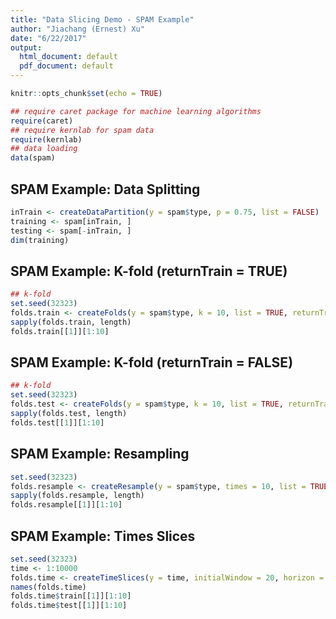 ```yaml
---
title: "Data Slicing Demo - SPAM Example"
author: "Jiachang (Ernest) Xu"
date: "6/22/2017"
output:
  html_document: default
  pdf_document: default
---
```


```r
knitr::opts_chunk$set(echo = TRUE)
```

```r
## require caret package for machine learning algorithms
require(caret)
## require kernlab for spam data
require(kernlab)
## data loading
data(spam)
```

## SPAM Example: Data Splitting

```r
inTrain <- createDataPartition(y = spam$type, p = 0.75, list = FALSE)
training <- spam[inTrain, ]
testing <- spam[-inTrain, ]
dim(training)
```

## SPAM Example: K-fold (returnTrain = TRUE)

```r
## k-fold
set.seed(32323)
folds.train <- createFolds(y = spam$type, k = 10, list = TRUE, returnTrain = TRUE)
sapply(folds.train, length)
folds.train[[1]][1:10]
```

## SPAM Example: K-fold (returnTrain = FALSE)

```r
## k-fold
set.seed(32323)
folds.test <- createFolds(y = spam$type, k = 10, list = TRUE, returnTrain = FALSE)
sapply(folds.test, length)
folds.test[[1]][1:10]
```

## SPAM Example: Resampling

```r
set.seed(32323)
folds.resample <- createResample(y = spam$type, times = 10, list = TRUE)
sapply(folds.resample, length)
folds.resample[[1]][1:10]
```

## SPAM Example: Times Slices

```r
set.seed(32323)
time <- 1:10000
folds.time <- createTimeSlices(y = time, initialWindow = 20, horizon = 10)
names(folds.time)
folds.time$train[[1]][1:10]
folds.time$test[[1]][1:10]
```

